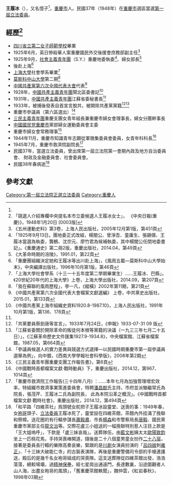 {{Infobox Officeholder
|姓名=王履冰
|圖像=File:王履冰.jpg
|圖像大小=200px
|圖像說明=  
| 字       = 
| 號       = 又名憶子
| 別名     = 俄名阿列克山德羅娃
| 出生名   = 
| 出生日期 = ？年？月？日
| 出生地點 = 
| 逝世日期 = 1949年？月？日
| 逝世地點 = 
| 死因     = 
| 墓地     = 
| 墓地座標 = 
| 籍貫     = 
| 國籍     = 
| 公民權   = 
| 政黨     = 
| 其他政黨 = 
| 身高     = 
| 配偶     = 吳振鵬（共青團中央宣傳部長、南京市委書記）<ref>「吳振鵬青年運動的闖將」，《江淮英傑》,安徽人民出版社，2006年7月，第221頁</ref>
| 伴侶     = 
| 兒女     = 王行（樂山三中副校長<ref>《桃李芬芳-重慶一中部分校友簡介》，第164頁</ref>）
| 父母     = 
| 親屬     = 
| 居住地   = 
| 學歷     = 
| 母校     = 
| 職業     = 
| 專業     = 
| 知名原因 = 
| 著作     = 
| 宗教信仰 = 
| 獲獎     = 
| 簽名     = 
| 腳註     = 
}}
'''王履冰'''（{{bd|？||1949年}}），又名憶子<ref name="上海市" />，[[重慶市|重慶市]]人。民國37年（1948年）在[[重慶市|重慶市]]選區當選[[第一屆立法委員|第一屆立法委員]]。

== 經歷<ref>「競選人介紹專欄中央提名本市立委候選人王履冰女士」， 《中央日報(重慶)》，1948年1月20日 [0003版]</ref> ==
* [[四川省立第二女子師範學校|四川省立第二女子師範學校]]畢業
* 1925年6月，英日慘殺華人案重慶國民外交後援會庶務部副主任<ref>《五卅運動史料》第3卷，上海人民出版社，2005年12月第1版，第451頁</ref>
* 1925年9月，[[社會主義青年團|社會主義青年團]]（S.Y.）重慶地委執委<ref>「1925年9月13日。團地委正式改組，楊闇公、曾淨吾、童庸生、張錫儔、王履冰當選為執委，龔鶴、沈宗元、廖竹君為候補執委，其中楊闇公任閉地委書記」。《重慶通史》第二冊2版，重慶出版社，2014.04，第49頁</ref>、婦女部長<ref>《大革命時期的涪陵》，1991.01，第22頁</ref>
* 後赴上海<ref>「重慶團組織決定她和王履冰等出川赴上海」，《風雨五載—莫斯科中山大學始末》，中央編譯出版社，1996年10月第1版，第46頁</ref>
* [[上海大學|上海大學]]社會學系畢業<ref>「上海大學社會學系（十三一十五年度第二學期畢業生）……王履冰、巴縣」。《20世紀20年代的上海大學》上卷，上海大學出版社，2014.09，第207頁</ref>
* [[莫斯科中山大學|莫斯科中山大學]]第二期<ref>「我在蘇聯的風雨歷程」，李一凡，《縱橫》2002年第11期，第21頁</ref>
* [[中國共產黨第六次全國代表大會|中國共產黨第六次全國代表大會]]代表<ref>《中國共產黨第六次全國代表大會檔案文獻選編》 上卷，中共黨史出版社，2015.01，第133頁</ref>
* 1928年，[[中國共產主義青年團|中國共產主義青年團]]閘北區委書記<ref name="上海市">《中國共產黨上海市組織史資料1920.8-1987.10》，上海人民出版社，1991年10月第1版，第136、178頁</ref>
* 1931年，[[中國共產主義青年團|中國共產主義青年團]]江蘇省委秘書長<ref name="上海市" />
* 1933年，被捕後發表自首宣言脫共，被開除共產黨黨籍<ref>「共黨要員蔡劍唐等宣言」，1933年7月24日，《申報》1933-07-31 09 版</ref><ref>「江蘇省委關於開除革命的叛徒何本根等黨籍的決議（一九三三年七月二十五日）」，《江蘇革命歷史文件匯集1927.9-1934.8》，中央檔案館、江蘇省檔案館，1987.05，第664頁</ref>
* 重慶市參議員（第六區選出）<ref>「參議員候選人的實力差異與競選方式選擇—以民國時期重慶市第一屆參議員選舉為例」，向中銀，《西南大學學報社會科學版》，2008年第2期</ref>
* [[三民主義青年團|三民主義青年團]]重慶支團女青年組長兼重慶市婦女會理事長，婦女分團幹事長
* [[中國國民党|中國國民党]][[重慶市|重慶市]]黨部婦女運動委員會主委
* 重慶市婦女會常務理事<ref>《三民主義青年團重慶支團工作報告書》，第6頁</ref>
* 1944年11月，重慶市知識青年志願從軍徵集委員會委員，女青年科科長<ref>《中國戰時首都檔案文獻·戰時動員》下，重慶出版社，2014.12，第967、1014頁</ref>
* 1945年7月，重慶市救濟院副院長<ref>「重慶市救濟院工作報告(三十四年八月) ：……本年七月為加強管理增宏效率，特組織市救濟事業策進委員會，特聘[[潘昌猷|潘昌猷]]氏主持，市府並派駱繼常氏為院長，張茂芹、王履冰二氏為副院長， 此為本院沿革之概況」。《中國戰時首都檔案文獻·戰時社會》，重慶出版社，2014.12，第494頁</ref>
* 民國37年，當選立法委員，曾出席第一屆立法院第一會期內政及地方自治委員會、 財政及金融委員會、社會委員會。
* 民國38年春病逝<ref>「和平路「四維茶社」爲頭號女舵把子王履冰設靈堂、送喪的事：1949年春，女[[袍哥|袍哥]]頭子、[[立法委員|立法委員]]王履冰死了，靈堂設在四維茶館，茶館內外挂滿了挽聯和祭幛。送花圈的有行轅參謀長[[蕭毅肅|蕭毅肅]]、市長[[楊森_(中華民國將領)|楊森]]和市警察局長[[唐毅_(1903年)|唐毅]]、國民黨重慶市黨部主任[[龍文治|龍文治]]等。交際花盧三小姐送的一幅挽聯特別惹人注目上款是「王大姐嗚呼」，下款是「盧三妹哀哉」。送葬隊伍，由[[藍文彬|藍文彬]]姨太太[[歐陽致鈞|歐陽致鈞]]坐上一匹桃花馬，手持哭喪棒開道，隨後是二十八個童男童女扮作[[二十八宿|二十八宿]]，接著是委員長行轅的樂隊高奏哀樂，緊跟的是[[川劇|川劇]]女演員扮演的「[[呂四娘|呂四娘]]刺[[雍正|雍正]]」、「十三妹大破能仁寺」的古裝表演隊，再後是重慶警備司令部的手槍連護送，殿后的是幾千名女袍哥組成的哭喪隊。這支送葬隊從四維茶館出發，浩浩蕩蕩，繞較場壩，過[[精神保壘|精神保壘]]，經七星崗出通遠門，長達數裏，沿途圍觀者人山人海，出盡女袍哥的風頭」，「舊重慶茶館軼聞」，魏仲雲，《紅岩春秋》，1998年03期</ref>

== 參考文獻 ==
{{reflist}}
{{中華民國第一屆立法委員}}
[[Category:第一屆立法院正選立法委員|Category:第一屆立法院正選立法委員]]
[[Category:重慶人|Category:重慶人]]